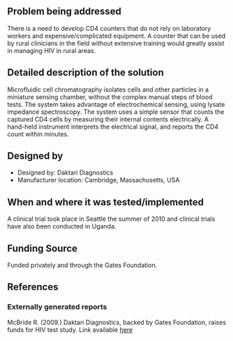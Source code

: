 {{Medical Device
|Health Topic=HIV/AIDS
|Classification=Diagnosis
|Scope=Clinical trial
|Location=Africa
|Image=Daktari.jpg
}}
==Problem being addressed==
There is a need to develop CD4 counters that do not rely on laboratory workers and expensive/complicated equipment. A counter that can be used by rural clinicians in the field without extensive training would greatly assist in managing HIV in rural areas.

==Detailed description of the solution==
Microfluidic cell chromatography isolates cells and other particles in a miniature sensing chamber, without the complex manual steps of blood tests.  The system takes advantage of electrochemical sensing, using lysate impedance spectroscopy. The system uses a simple sensor that counts the captured CD4 cells by measuring their internal contents electrically. A hand-held instrument interprets the electrical signal, and reports the CD4 count within minutes.

==Designed by==
*Designed by: Daktari Diagnostics
*Manufacturer location: Cambridge, Massachusetts, USA

==When and where it was tested/implemented ==
A clinical trial took place in Seattle the summer of 2010 and clinical trials have also been conducted in Uganda.

==Funding Source==
Funded privately and through the Gates Foundation.

==References==
===Externally generated reports===
McBride R. (2009.) Daktari Diagnostics, backed by Gates Foundation, raises funds for HIV test study. Link available [http://www.xconomy.com/boston/2010/06/17/daktari-diagnostics-backed-by-gates-foundation-raises-funds-for-hiv-test-study/ here]